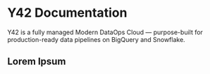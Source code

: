 


# Y42 Documentation
Y42 is a fully managed Modern DataOps Cloud — purpose-built for production-ready data pipelines on BigQuery and Snowflake.


## Lorem Ipsum

<Cards>
  <Card title="Ingest" href="/ingest" description="Import data into the data warehouse." IconElement={IntegrationIcon} />
  <Card title="Transform" href="/transform" description="Convert, clean and reshape data." IconElement={ModelIcon} />
  <Card title="Orchestrate" href="/orchestrate" description="Automate data pipeline processes." IconElement={OrchestrationIcon} />
  <Card title="Ingest" href="/ingest" description="Import data into the data warehouse." IconElement={IntegrationIcon} />
  <Card title="Transform" href="/transform" description="Convert, clean and reshape data." IconElement={ModelIcon} />
  <Card title="Orchestrate" href="/orchestrate" description="Automate data pipeline processes." IconElement={OrchestrationIcon} />
</Cards>
